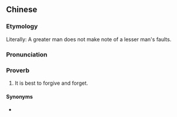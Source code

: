 {{also|大人不记小人过}}
==Chinese==
{{zh-forms|s=大人不记小人过|type=21121}}

===Etymology===
Literally: A greater man does not make note of a lesser man's faults.

===Pronunciation===
{{zh-pron
|m=dàrén 不 jì xiǎorén guò
|c=daai6 jan4 bat1 gei3 siu2 jan4 gwo3
|cat=prov
}}

===Proverb===
{{zh-proverb}}

# It is best to forgive and forget.

====Synonyms====
* {{zh-l|大人不計小人過}}